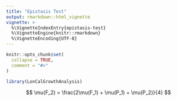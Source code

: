 ```yaml
---
title: "Epistasis Test"
output: rmarkdown::html_vignette
vignette: >
  %\VignetteIndexEntry{epistasis-test}
  %\VignetteEngine{knitr::rmarkdown}
  %\VignetteEncoding{UTF-8}
---
```


```r
knitr::opts_chunk$set(
  collapse = TRUE,
  comment = "#>"
)
```

```r
library(LonCalGrowthAnalysis)

```

$$
\mu(F_2) = \frac{2\mu(F_1) + \mu(P_1) + \mu(P_2)}{4}
$$
